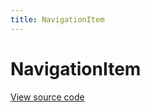 ```yaml
---
title: NavigationItem
--- 
```


# NavigationItem

[View source code](https://github.com/Spendesk/grapes/tree/master/src/components/NavigationItem)
